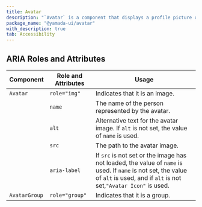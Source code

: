 ```yaml
---
title: Avatar
description: "`Avatar` is a component that displays a profile picture or an icon with initials representing a user."
package_name: "@yamada-ui/avatar"
with_description: true
tab: Accessibility
---
```


## ARIA Roles and Attributes

| Component     | Role and Attributes | Usage                                                                                                                                                                            |
| ------------- | ------------------- | -------------------------------------------------------------------------------------------------------------------------------------------------------------------------------- |
| `Avatar`      | `role="img"`        | Indicates that it is an image.                                                                                                                                                   |
|               | `name`              | The name of the person represented by the avatar.                                                                                                                                |
|               | `alt`               | Alternative text for the avatar image. If `alt` is not set, the value of `name` is used.                                                                                         |
|               | `src`               | The path to the avatar image.                                                                                                                                                    |
|               | `aria-label`        | If `src` is not set or the image has not loaded, the value of `name` is used. If `name` is not set, the value of `alt` is used, and if `alt` is not set,`"Avatar Icon"` is used. |
| `AvatarGroup` | `role="group"`      | Indicates that it is a group.                                                                                                                                                    |
